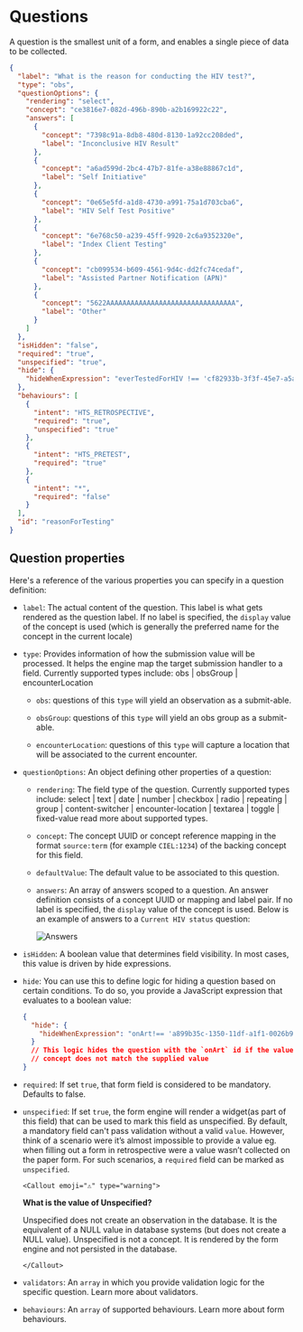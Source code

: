 
# Questions

A question is the smallest unit of a form, and enables a single piece of data to be collected.

```json copy
{
  "label": "What is the reason for conducting the HIV test?",
  "type": "obs",
  "questionOptions": {
    "rendering": "select",
    "concept": "ce3816e7-082d-496b-890b-a2b169922c22",
    "answers": [
      {
        "concept": "7398c91a-8db8-480d-8130-1a92cc208ded",
        "label": "Inconclusive HIV Result"
      },
      {
        "concept": "a6ad599d-2bc4-47b7-81fe-a38e88867c1d",
        "label": "Self Initiative"
      },
      {
        "concept": "0e65e5fd-a1d8-4730-a991-75a1d703cba6",
        "label": "HIV Self Test Positive"
      },
      {
        "concept": "6e768c50-a239-45ff-9920-2c6a9352320e",
        "label": "Index Client Testing"
      },
      {
        "concept": "cb099534-b609-4561-9d4c-dd2fc74cedaf",
        "label": "Assisted Partner Notification (APN)"
      },
      {
        "concept": "5622AAAAAAAAAAAAAAAAAAAAAAAAAAAAAAAA",
        "label": "Other"
      }
    ]
  },
  "isHidden": "false",
  "required": "true",
  "unspecified": "true",
  "hide": {
    "hideWhenExpression": "everTestedForHIV !== 'cf82933b-3f3f-45e7-a5ab-5d31aaee3da3'"
  },
  "behaviours": [
    {
      "intent": "HTS_RETROSPECTIVE",
      "required": "true",
      "unspecified": "true"
    },
    {
      "intent": "HTS_PRETEST",
      "required": "true"
    },
    {
      "intent": "*",
      "required": "false"
    }
  ],
  "id": "reasonForTesting"
}
```

## Question properties

Here's a reference of the various properties you can specify in a question definition:

- `label`: The actual content of the question. This label is what gets rendered as the question label. If no label is specified, the `display` value of the concept is used (which is generally the preferred name for the concept in the current locale)

- `type`: Provides information of how the submission value will be processed. It helps the engine map the target submission handler to a field. Currently supported types include: obs | obsGroup | encounterLocation

  - `obs`: questions of this `type` will yield an observation as a submit-able.

  - `obsGroup`: questions of this `type` will yield an obs group as a submit-able.

  - `encounterLocation`: questions of this `type` will capture a location that will be associated to the current encounter.

- `questionOptions`: An object defining other properties of a question:

  - `rendering`: The field type of the question. Currently supported types include: select | text | date | number | checkbox | radio | repeating | group | content-switcher | encounter-location | textarea | toggle | fixed-value read more about supported types.

  - `concept`: The concept UUID or concept reference mapping in the format `source:term` (for example `CIEL:1234`) of the backing concept for this field.

  - `defaultValue`: The default value to be associated to this question.

  - `answers`: An array of answers scoped to a question. An answer definition consists of a concept UUID or mapping and label pair. If no label is specified, the `display` value of the concept is used. Below is an example of answers to a `Current HIV status` question:

    ![Answers](/answers.png)

- `isHidden`: A boolean value that determines field visibility. In most cases, this value is driven by hide expressions.

- `hide`: You can use this to define logic for hiding a question based on certain conditions. To do so, you provide a JavaScript expression that evaluates to a boolean value:

  ```json copy
  {
    "hide": {
      "hideWhenExpression": "onArt!== 'a899b35c-1350-11df-a1f1-0026b9348838'"
    }
    // This logic hides the question with the `onArt` id if the value of its
    // concept does not match the supplied value
  }
  ```

- `required`: If set `true`, that form field is considered to be mandatory. Defaults to false.

- `unspecified`: If set `true`, the form engine will render a widget(as part of this field) that can be used to mark this field as unspecified. By default, a mandatory field can't pass validation without a valid `value`. However, think of a scenario were it’s almost impossible to provide a value eg. when filling out a form in retrospective were a value wasn’t collected on the paper form. For such scenarios, a `required` field can be marked as `unspecified`.

      <Callout emoji="⚠️" type="warning">

  **What is the value of Unspecified?**

  Unspecified does not create an observation in the database. It is the
  equivalent of a NULL value in database systems (but does not create a NULL
  value). Unspecified is not a concept. It is rendered by the form engine and
  not persisted in the database.

      </Callout>

- `validators`: An `array` in which you provide validation logic for the specific question. Learn more about validators.
- `behaviours`: An `array` of supported behaviours. Learn more about form behaviours.
